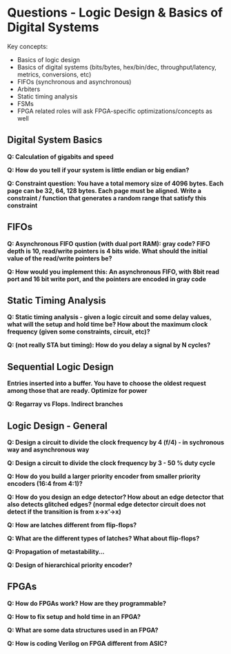 # Questions - Logic Design & Basics of Digital Systems

Key concepts:

- Basics of logic design
- Basics of digital systems (bits/bytes, hex/bin/dec, throughput/latency, metrics, conversions, etc)
- FIFOs (synchronous and asynchronous)
- Arbiters
- Static timing analysis
- FSMs
- FPGA related roles will ask FPGA-specific optimizations/concepts as well

## Digital System Basics

**Q: Calculation of gigabits and speed**

**Q: How do you tell if your system is little endian or big endian?**

**Q: Constraint question: You have a total memory size of 4096 bytes. Each page can be 32, 64, 128 bytes. Each page must be aligned. Write a constraint / function that generates a random range that satisfy this constraint**

## FIFOs

**Q: Asynchronous FIFO qustion (with dual port RAM): gray code? FIFO depth is 10, read/write pointers is 4 bits wide. What should the initial value of the read/write pointers be?**

**Q: How would you implement this: An asynchronous FIFO, with 8bit read port and 16 bit write port, and the pointers are encoded in gray code**



## Static Timing Analysis

**Q: Static timing analysis - given a logic circuit and some delay values, what will the setup and hold time be? How about the maximum clock frequency (given some constraints, circuit, etc)?**

**Q: (not really STA but timing): How do you delay a signal by N cycles?**

## Sequential Logic Design

**Entries inserted into a buffer. You have to choose the oldest request among those that are ready. Optimize for power**

**Q: Regarray vs Flops. Indirect branches**

## Logic Design - General

**Q: Design a circuit to divide the clock frequency by 4 (f/4) - in sychronous way and asynchronous way**

**Q: Design a circuit to divide the clock frequency by 3 - 50 % duty cycle**

**Q: How do you build a larger priority encoder from smaller priority encoders (16:4 from 4:1)?**

**Q: How do you design an edge detector? How about an edge detector that also detects glitched edges? (normal edge detector circuit does not detect if the transition is from x->x'->x)**

**Q: How are latches different from flip-flops?**

**Q: What are the different types of latches? What about flip-flops?**

**Q: Propagation of metastability...**

**Q: Design of hierarchical priority encoder?**

## FPGAs 

**Q: How do FPGAs work? How are they programmable?**

**Q: How to fix setup and hold time in an FPGA?**

**Q: What are some data structures used in an FPGA?**

**Q: How is coding Verilog on FPGA different from ASIC?**